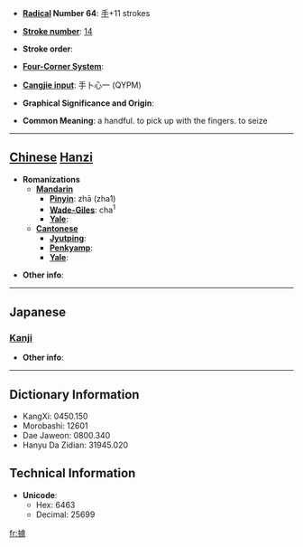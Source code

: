 * '''[[Wiktionary:Chinese radical index| Radical]] Number 64''': [[Wiktionary:Chinese radical index 手|手]]+11 strokes

* '''[[Wiktionary:Chinese total strokes index|Stroke number]]''': [[Wiktionary:Chinese total strokes index 14|14]]

* '''Stroke order''': 

* '''[[Wiktionary:Chinese four corner index|Four-Corner System]]''': 

* '''[[Wiktionary:Chinese Cangjie index|Cangjie input]]''': 手卜心一 (QYPM)

* '''Graphical Significance and Origin''': 

* '''Common Meaning''': a handful. to pick up with the fingers. to seize

----

== [[Chinese]] [[Hanzi]] ==

* '''Romanizations'''
** '''[[Mandarin]]'''
*** '''[[Pinyin]]''': zhā (zha1)
*** '''[[Wade-Giles]]''': cha<sup>1</sup>
*** '''[[Yale]]''': 
** '''[[Cantonese]]'''
*** '''[[Jyutping]]''':
*** '''[[Penkyamp]]''': 
*** '''[[Yale]]''': 

* '''Other info''': 

----

==Japanese==
===[[Kanji]]===
{{kanji|on readings=[[さ]] (sa), [[しゃ]] (sha), [[が]] (ga), [[な]] (na), [[さい]] (sai), [[せ]] (se)|kun readings=[[とる]] (toru), [[つかむ]] (tsukamu)}}

* '''Other info''':  

----

== Dictionary Information ==

* KangXi: 0450.150
* Morobashi: 12601
* Dae Jaweon: 0800.340
* Hanyu Da Zidian: 31945.020

== Technical Information ==

* '''Unicode''':
** Hex: 6463
** Decimal: 25699

[[fr:摣]]